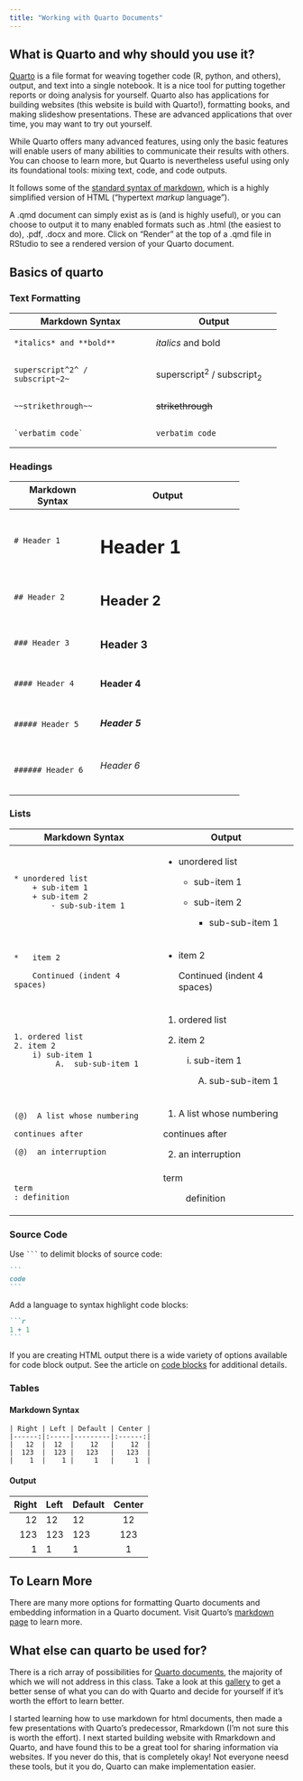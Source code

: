 ```yaml
---
title: "Working with Quarto Documents"
---
```


## What is Quarto and why should you use it? 

<a href="https://quarto.org/" target="_blank">Quarto</a> is a file format for weaving together code (R, python, and others), output, and text into a single notebook. It is a nice tool for putting together reports or doing analysis for yourself. Quarto also has applications for building websites (this website is build with Quarto!), formatting books, and making slideshow presentations. These are advanced applications that over time, you may want to try out yourself. 

While Quarto offers many advanced features, using only the basic features will enable users of many abilities to communicate their results with others. You can choose to learn more, but Quarto is nevertheless useful using only its foundational tools: mixing text, code, and code outputs. 

It follows some of the <a href="https://quarto.org/docs/authoring/markdown-basics.html" target="_blank">standard syntax of markdown</a>, which is a highly simplified version of HTML ("hypertext *markup* language"). 

A .qmd document can simply exist as is (and is highly useful), or you can choose to output it to many enabled formats such as .html (the easiest to do), .pdf, .docx and more. Click on "Render" at the top of a .qmd file in RStudio to see a rendered version of your Quarto document. 


## Basics of quarto

### Text Formatting

+-----------------------------------+-------------------------------+
| Markdown Syntax                   | Output                        |
+===================================+===============================+
|     *italics* and **bold**        | *italics* and bold            |
+-----------------------------------+-------------------------------+
|     superscript^2^ / subscript~2~ | superscript^2^ / subscript~2~ |
+-----------------------------------+-------------------------------+
|     ~~strikethrough~~             | ~~strikethrough~~             |
+-----------------------------------+-------------------------------+
|     `verbatim code`               | `verbatim code`               |
+-----------------------------------+-------------------------------+

### Headings {#headings}

+---------------------+-----------------------------------+
| Markdown Syntax     | Output                            |
+=====================+===================================+
|     # Header 1      | # Header 1 {.heading-output}      |
+---------------------+-----------------------------------+
|     ## Header 2     | ## Header 2 {.heading-output}     |
+---------------------+-----------------------------------+
|     ### Header 3    | ### Header 3 {.heading-output}    |
+---------------------+-----------------------------------+
|     #### Header 4   | #### Header 4 {.heading-output}   |
+---------------------+-----------------------------------+
|     ##### Header 5  | ##### Header 5 {.heading-output}  |
+---------------------+-----------------------------------+
|     ###### Header 6 | ###### Header 6 {.heading-output} |
+---------------------+-----------------------------------+


### Lists

+-------------------------------------+---------------------------------+
| Markdown Syntax                     | Output                          |
+=====================================+=================================+
|     * unordered list                | -   unordered list              |
|         + sub-item 1                |                                 |
|         + sub-item 2                |     -   sub-item 1              |
|             - sub-sub-item 1        |                                 |
|                                     |     -   sub-item 2              |
|                                     |                                 |
|                                     |         -   sub-sub-item 1      |
+-------------------------------------+---------------------------------+
|     *   item 2                      | -   item 2                      |
|                                     |                                 |
|         Continued (indent 4 spaces) |     Continued (indent 4 spaces) |
+-------------------------------------+---------------------------------+
|     1. ordered list                 | 1.  ordered list                |
|     2. item 2                       |                                 |
|         i) sub-item 1               | 2.  item 2                      |
|              A.  sub-sub-item 1     |                                 |
|                                     |     i)  sub-item 1              |
|                                     |                                 |
|                                     |         A.  sub-sub-item 1      |
+-------------------------------------+---------------------------------+
|     (@)  A list whose numbering     | (1) A list whose numbering      |
|                                     |                                 |
|     continues after                 | continues after                 |
|                                     |                                 |
|     (@)  an interruption            | (2) an interruption             |
+-------------------------------------+---------------------------------+
|     term                            | term                            |
|     : definition                    |                                 |
|                                     | :   definition                  |
+-------------------------------------+---------------------------------+

### Source Code

Use ```` ``` ```` to delimit blocks of source code:

```` markdown
```
code
``` 
````

Add a language to syntax highlight code blocks:

```` markdown
```r
1 + 1
``` 
````


If you are creating HTML output there is a wide variety of options available for code block output. See the article on <a href="https://quarto.org/docs/output-formats/html-code.html" target="_blank">code blocks</a> for additional details.

### Tables

#### Markdown Syntax

    | Right | Left | Default | Center |
    |------:|:-----|---------|:------:|
    |   12  |  12  |    12   |    12  |
    |  123  |  123 |   123   |   123  |
    |    1  |    1 |     1   |     1  |

#### Output

| Right | Left | Default | Center |
|------:|:-----|---------|:------:|
|    12 | 12   | 12      |   12   |
|   123 | 123  | 123     |  123   |
|     1 | 1    | 1       |   1    |

::: {.callout-tip}
## To Learn More

There are many more options for formatting Quarto documents and embedding information in a Quarto document. Visit Quarto's <a href="https://quarto.org/docs/authoring/markdown-basics.html" target="_blank">markdown page</a> to learn more. 

:::

## What else can quarto be used for? 

There is a rich array of possibilities for <a href="https://quarto.org/docs/guide" target="_blank">Quarto documents</a>, the majority of which we will not address in this class. Take a look at this <a href="https://quarto.org/docs/gallery/" target="_blank">gallery</a> to get a better sense of what you can do with Quarto and decide for yourself if it's worth the effort to learn better. 

I started learning how to use markdown for html documents, then made a few presentations with Quarto's predecessor, Rmarkdown (I'm not sure this is worth the effort). I next started building website with Rmarkdown and Quarto, and have found this to be a great tool for sharing information via websites. If you never do this, that is completely okay! Not everyone neesd these tools, but it you do, Quarto can make implementation easier. 
